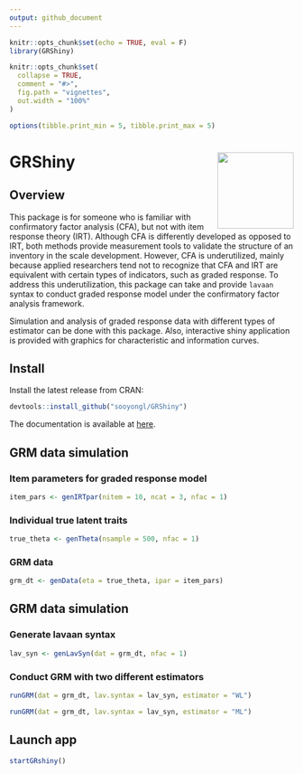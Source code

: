 ```yaml
---
output: github_document
---
```


```r
knitr::opts_chunk$set(echo = TRUE, eval = F)
library(GRShiny)

knitr::opts_chunk$set(
  collapse = TRUE,
  comment = "#>",
  fig.path = "vignettes",
  out.width = "100%"
)

options(tibble.print_min = 5, tibble.print_max = 5)
```

# GRShiny <img src='https://raw.githubusercontent.com/sooyongl/GRShiny/main/man/figures/hextile.png?raw=true' align="right" height="135" />

## Overview

This package is for someone who is familiar with confirmatory factor analysis (CFA), but not with item response theory (IRT). Although CFA is differently developed as opposed to IRT, both methods provide measurement tools to validate the structure of an inventory in the scale development. However, CFA is underutilized, mainly because applied researchers tend not to recognize that CFA and IRT are equivalent with certain types of indicators, such as graded response. To address this underutilization, this package can take and provide `lavaan` syntax to conduct graded response model under the confirmatory factor analysis framework. 

Simulation and analysis of graded response data with different types of estimator can be done with this package. Also, interactive shiny application is provided with graphics for characteristic and information curves.

## Install

Install the latest release from CRAN:

```r
devtools::install_github("sooyongl/GRShiny")
```

The documentation is available at [here](https://sooyongl.github.io/GRShiny/).

## GRM data simulation

### Item parameters for graded response model

```r
item_pars <- genIRTpar(nitem = 10, ncat = 3, nfac = 1)
```

### Individual true latent traits

```r
true_theta <- genTheta(nsample = 500, nfac = 1)
```

### GRM data

```r
grm_dt <- genData(eta = true_theta, ipar = item_pars)
```

## GRM data simulation

### Generate lavaan syntax

```r
lav_syn <- genLavSyn(dat = grm_dt, nfac = 1)
```

### Conduct GRM with two different estimators

```r
runGRM(dat = grm_dt, lav.syntax = lav_syn, estimator = "WL")

runGRM(dat = grm_dt, lav.syntax = lav_syn, estimator = "ML")
```

## Launch app

```r
startGRshiny()
```

